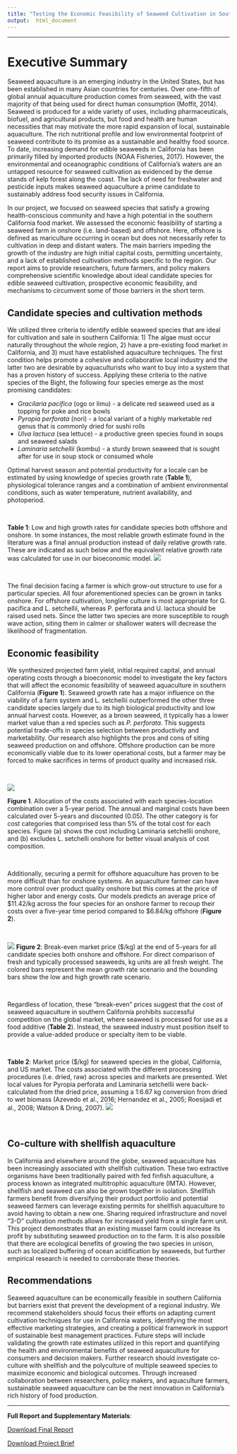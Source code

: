 ```yaml
---
title: "Testing the Economic Feasibility of Seaweed Cultivation in Southern California"
output:  html_document
---
```


***

# **Executive Summary**
Seaweed aquaculture is an emerging industry in the United States, but has been established in many Asian countries for centuries. Over one-fifth of global annual aquaculture production comes from seaweed, with the vast majority of that being used for direct human consumption (Moffit, 2014). Seaweed is produced for a wide variety of uses, including pharmaceuticals, biofuel, and agricultural products, but food and health are human necessities that may motivate the more rapid expansion of local, sustainable aquaculture. The rich nutritional profile and low environmental footprint of seaweed contribute to its promise as a sustainable and healthy food source. To date, increasing demand for edible seaweeds in California has been primarily filled by imported products (NOAA Fisheries, 2017). However, the environmental and oceanographic conditions of California’s waters are an untapped resource for seaweed cultivation as evidenced by the dense stands of kelp forest along the coast. The lack of need for freshwater and pesticide inputs makes seaweed aquaculture a prime candidate to sustainably address food security issues in California.


In our project, we focused on seaweed species that satisfy a growing health-conscious community and have a high potential in the southern California food market. We assessed the economic feasibility of starting a seaweed farm in onshore (i.e. land-based) and offshore. Here, offshore is defined as mariculture occurring in ocean but does not necessarily refer to cultivation in deep and distant waters. The main barriers impeding the growth of the industry are high initial capital costs, permitting uncertainty, and a lack of established cultivation methods specific to the region. Our report aims to provide researchers, future farmers, and policy makers comprehensive scientific knowledge about ideal candidate species for edible seaweed cultivation, prospective economic feasibility, and mechanisms to circumvent some of those barriers in the short term.

## Candidate species and cultivation methods

We utilized three criteria to identify edible seaweed species that are ideal for cultivation and sale in southern California: 1) The algae must occur naturally throughout the whole region, 2) have a pre-existing food market in California, and 3) must have established aquaculture techniques. The first condition helps promote a cohesive and collaborative local industry and the latter two are desirable by aquaculturists who want to buy into a system that has a proven history of success. Applying these criteria to the native species of the Bight, the following four species emerge as the most promising candidates:

* *Gracilaria pacifica* (ogo or limu) - a delicate red seaweed used as a topping for poke and rice bowls
* *Pyropia perforata* (nori) - a local variant of a highly marketable red genus that is commonly dried for sushi rolls  
* *Ulva lactuca* (sea lettuce) - a productive green species found in soups and seaweed salads
* *Laminaria setchellii* (kombu) - a sturdy brown seaweed that is sought after for use in soup stock or consumed whole

Optimal harvest season and potential productivity for a locale can be estimated by using knowledge of species growth rate (**Table 1**), physiological tolerance ranges and a combination of ambient environmental conditions, such as water temperature, nutrient availability, and photoperiod. 

<br>

**Table 1**: Low and high growth rates for candidate species both offshore and onshore. In some instances, the most reliable growth estimate found in the literature was a final annual production instead of daily relative growth rate. These are indicated as such below and the equivalent relative growth rate was calculated for use in our bioeconomic model. 
![](images/growth.png)

<br>

The final decision facing a farmer is which grow-out structure to use for a particular species. All four aforementioned species can be grown in tanks onshore. For offshore cultivation, longline culture is most appropriate for G. pacifica and L. setchellii, whereas P. perforata and U. lactuca should be raised used nets. Since the latter two species are more susceptible to rough wave action, siting them in calmer or shallower waters will decrease the likelihood of fragmentation.

## Economic feasibility

We synthesized projected farm yield, initial required capital, and annual operating costs through a bioeconomic model to investigate the key factors that will affect the economic feasibility of seaweed aquaculture in southern California (**Figure 1**). Seaweed growth rate has a major influence on the viability of a farm system and L. setchellii outperformed the other three candidate species largely due to its high biological productivity and low annual harvest costs. However, as a brown seaweed, it typically has a lower market value than a red species such as *P. perforata*. This suggests potential trade-offs in species selection between productivity and marketability. Our research also highlights the pros and cons of siting seaweed production on and offshore. Offshore production can be more economically viable due to its lower  operational costs, but a farmer may be forced to make sacrifices in terms of product quality and increased risk. 

<br>

![](images/cost_breakdown.png)

**Figure 1**. Allocation of the costs associated with each species-location combination over a 5-year period. The annual and marginal costs have been calculated over 5-years and discounted (0.05). The other category is for cost categories that comprised less than 5% of the total cost for each species. Figure (a) shows the cost including Laminaria setchellii onshore, and (b) excludes L. setchelli onshore for better visual analysis of cost composition. 

<br>

Additionally, securing a permit for offshore aquaculture has proven to be more difficult than for onshore systems. An aquaculture farmer can have more control over product quality onshore but this comes at the price of higher labor and energy costs. Our models predicts an average price of $11.42/kg across the four species for an onshore farmer to recoup their costs over a five-year time period compared to $6.84/kg offshore (**Figure 2**).

<br> 

![](images/breakeven.png)
**Figure 2**: Break-even market price ($/kg) at the end of 5-years for all candidate species both onshore and offshore. For direct comparison of fresh and typically processed seaweeds, kg units are all fresh weight. The colored bars represent the mean growth rate scenario and the bounding bars show the low and high growth rate scenario. 

<br>

Regardless of location, these “break-even” prices suggest that the cost of seaweed aquaculture in southern California prohibits successful competition on the global market, where seaweed is processed for use as a food additive (**Table 2**). Instead, the seaweed industry must position itself to provide a value-added produce or specialty item to be viable. 

<br>

**Table 2**: Market price ($/kg) for seaweed species in the global, California, and US market. The costs associated with the different processing procedures (i.e. dried, raw) across species and markets are presented. Wet local values for Pyropia perforata and Laminaria setchellii were back-calculated from the dried price, assuming a 1:6.67 kg conversion from dried to wet biomass (Azevedo et al., 2016; Hernandez et al., 2005; Roesijadi et al., 2008; Watson & Dring, 2007). 
![](images/marketprices.png)

<br>

## Co-culture with shellfish aquaculture

In California and elsewhere around the globe, seaweed aquaculture has been increasingly associated with shellfish cultivation. These two extractive organisms have been traditionally paired with fed finfish aquaculture, a process known as integrated multitrophic aquaculture (IMTA). However, shellfish and seaweed can also be grown together in isolation. Shellfish farmers benefit from diversifying their product portfolio and potential seaweed farmers can leverage existing permits for shellfish aquaculture to avoid having to obtain a new one. Sharing required infrastructure and novel “3-D” cultivation methods allows for increased yield from a single farm unit. This project demonstrates that an existing mussel farm could increase its profit by substituting seaweed production on to the farm. It is also possible that there are ecological benefits of growing the two species in unison, such as localized buffering of ocean acidification by seaweeds, but further empirical research is needed to corroborate these theories. 

## Recommendations

Seaweed aquaculture can be economically feasible in southern California but barriers exist that prevent the development of a regional industry. We recommend stakeholders should focus their efforts on adapting current cultivation techniques for use in California waters, identifying the most effective marketing strategies, and creating a political framework in support of sustainable best management practices. Future steps will include validating the growth rate estimates utilized in this report and quantifying the health and environmental benefits of seaweed aquaculture for consumers and decision makers. Further research should investigate co-culture with shellfish and the polyculture of multiple seaweed species to maximize economic and biological outcomes. Through increased collaboration between researchers, policy makers, and aquaculture farmers, sustainable seaweed aquaculture can be the next innovation in California’s rich history of food production.   

***

**Full Report and Supplementary Materials**:

<a href="files/Seaweed_Aquaculture_Report_2018.pdf" download>Download Final Report</a>

<a href="files/Seaweed_Brief_2018.pdf" download>Download Project Brief</a>
